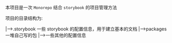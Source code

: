 
<Meta title="项目介绍" />

本项目是一次 `Monorepo` 结合 `storybook` 的项目管理方法

项目的目录结构为:

|-->.storybook 一些 storybook 的配置信息，用于建立基本的文档
|-->packages 一堆自己写的包
|-->一些其他的配置信息
